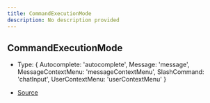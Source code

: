 ```yaml
---
title: CommandExecutionMode
description: No description provided
---
```


## CommandExecutionMode

- Type: \{
  Autocomplete: 'autocomplete',
  Message: 'message',
  MessageContextMenu: 'messageContextMenu',
  SlashCommand: 'chatInput',
  UserContextMenu: 'userContextMenu'
  }

- [Source](https://github.com/underctrl-io/commandkit/blob/f8cc07d11d2ae5ed7f529adff1649936223e27b2/packages/commandkit/src/app/commands/Context.ts#L27)
